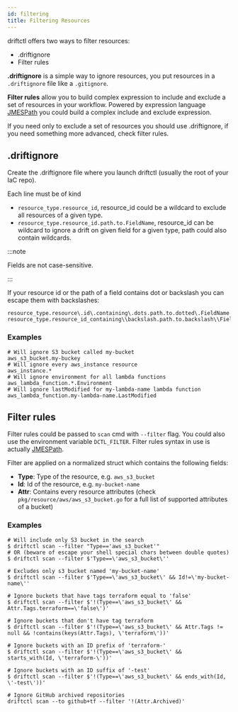 ```yaml
---
id: filtering
title: Filtering Resources
---
```


driftctl offers two ways to filter resources:

- .driftignore
- Filter rules

**.driftignore** is a simple way to ignore resources, you put resources in a `.driftignore` file like a `.gitignore`.

**Filter rules** allow you to build complex expression to include and exclude a set of resources in your workflow.
Powered by expression language [JMESPath](https://jmespath.org/) you could build a complex include and exclude expression.

If you need only to exclude a set of resources you should use .driftignore, if you need something more advanced, check filter rules.

## .driftignore

Create the .driftignore file where you launch driftctl (usually the root of your IaC repo).

Each line must be of kind

- `resource_type.resource_id`, resource_id could be a wildcard to exclude all resources of a given type.
- `resource_type.resource_id.path.to.FieldName`, resource_id can be wildcard to ignore a drift on given field for a given type, path could also contain wildcards.

:::note

Fields are not case-sensitive.

:::

If your resource id or the path of a field contains dot or backslash you can escape them with backslashes:

```ignore
resource_type.resource\.id\.containing\.dots.path.to.dotted\.FieldName
resource_type.resource_id_containing\\backslash.path.to.backslash\\FieldName
```

### Examples

```ignore
# Will ignore S3 bucket called my-bucket
aws_s3_bucket.my-buckey
# Will ignore every aws_instance resource
aws_instance.*
# Will ignore environment for all lambda functions
aws_lambda_function.*.Environment
# Will ignore lastModified for my-lambda-name lambda function
aws_lambda_function.my-lambda-name.LastModified
```

## Filter rules

Filter rules could be passed to `scan` cmd with `--filter` flag.
You could also use the environment variable `DCTL_FILTER`.
Filter rules syntax in use is actually [JMESPath](https://jmespath.org/specification.html).

Filter are applied on a normalized struct which contains the following fields:

- **Type**: Type of the resource, e.g. `aws_s3_bucket`
- **Id**: Id of the resource, e.g. `my-bucket-name`
- **Attr**: Contains every resource attributes (check `pkg/resource/aws/aws_s3_bucket.go` for a full list of supported attributes of a bucket)

### Examples

```shell
# Will include only S3 bucket in the search
$ driftctl scan --filter "Type=='aws_s3_bucket'"
# OR (beware of escape your shell special chars between double quotes)
$ driftctl scan --filter $'Type==\'aws_s3_bucket\''

# Excludes only s3 bucket named 'my-bucket-name'
$ driftctl scan --filter $'Type==\'aws_s3_bucket\' && Id!=\'my-bucket-name\''

# Ignore buckets that have tags terraform equal to 'false'
$ driftctl scan --filter $'!(Type==\'aws_s3_bucket\' && Attr.Tags.terraform==\'false\')'

# Ignore buckets that don't have tag terraform
$ driftctl scan --filter $'!(Type==\'aws_s3_bucket\' && Attr.Tags != null && !contains(keys(Attr.Tags), \'terraform\'))'

# Ignore buckets with an ID prefix of 'terraform-'
$ driftctl scan --filter $'!(Type==\'aws_s3_bucket\' && starts_with(Id, \'terraform-\'))'

# Ignore buckets with an ID suffix of '-test'
$ driftctl scan --filter $'!(Type==\'aws_s3_bucket\' && ends_with(Id, \'-test\'))'

# Ignore GitHub archived repositories
driftctl scan --to github+tf --filter '!(Attr.Archived)'

```
